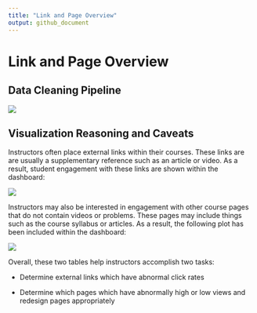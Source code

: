```yaml
---
title: "Link and Page Overview"
output: github_document
---
```


# Link and Page Overview

## Data Cleaning Pipeline


![](img/diagrams/link_page_pipeline.png)


## Visualization Reasoning and Caveats

Instructors often place external links within their courses. These links are are usually a supplementary reference such as an article or video. As a result, student engagement with these links are shown within the dashboard:


![](img/visualizations/link_page/link_table.png)

Instructors may also be interested in engagement with other course pages that do not contain videos or problems. These pages may include things such as the course syllabus or articles. As a result, the following plot has been included within the dashboard:


![](img/visualizations/link_page/page_table.png)

Overall, these two tables help instructors accomplish two tasks:

- Determine external links which have abnormal click rates

- Determine which pages which have abnormally high or low views and redesign pages appropriately






